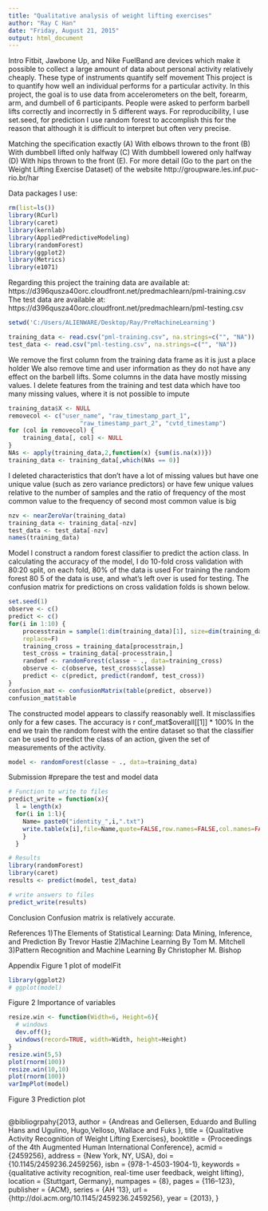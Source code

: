 ```yaml
---
title: "Qualitative analysis of weight lifting exercises"
author: "Ray C Han"
date: "Friday, August 21, 2015"
output: html_document
---
```

Intro
Fitbit, Jawbone Up, and Nike FuelBand are devices which make it possible to collect a large amount of data about personal activity relatively cheaply. These type of instruments quantify self movement
This project is to quantify how well an individual performs for a particular activity. In this project, the goal is to use data from accelerometers on the belt, forearm, arm, and dumbell of 6 participants. People were asked to perform barbell lifts correctly and incorrectly in 5 different ways. For reproducibility, I use set.seed, for prediction I use random forest to accomplish this for the reason that although it is difficult to interpret but often very precise.

Matching the specification exactly (A)
With elbows thrown to the front (B)
With dumbbell lifted only halfway (C)
With dumbbell lowered only halfway (D)
With hips thrown to the front (E).
For more detail (Go to the part on the Weight Lifting Exercise Dataset) of the website
http://groupware.les.inf.puc-rio.br/har 


Data
packages I use:
```r
rm(list=ls())
library(RCurl)
library(caret)
library(kernlab)
library(AppliedPredictiveModeling)
library(randomForest)
library(ggplot2)
library(Metrics)
library(e1071)
```

Regarding this project the training data are available at: https://d396qusza40orc.cloudfront.net/predmachlearn/pml-training.csv
The test data are available at: https://d396qusza40orc.cloudfront.net/predmachlearn/pml-testing.csv
```r
setwd('C:/Users/ALIENWARE/Desktop/Ray/PreMachineLearning')

training_data <- read.csv("pml-training.csv", na.strings=c("", "NA"))
test_data <- read.csv("pml-testing.csv", na.strings=c("", "NA"))

```
We remove the first column from the training data frame as it is just a place holder We also remove time and user information as they do not have any effect on the barbell lifts. Some columns in the data have mostly missing values. I delete features from the training and test data which have too many missing values, where it is not possible to impute

```r
training_data$X <- NULL
removecol <- c("user_name", "raw_timestamp_part_1",
                    "raw_timestamp_part_2", "cvtd_timestamp")
for (col in removecol) {
    training_data[, col] <- NULL
}
NAs <- apply(training_data,2,function(x) {sum(is.na(x))})
training_data <- training_data[,which(NAs == 0)]
```
I deleted characteristics that don't have  a lot of  missing values but have one unique value (such as  zero variance predictors) or have few unique values relative to the number of samples and the ratio of frequency of the most common value to the frequency of second most common value is big
```r
nzv <- nearZeroVar(training_data)
training_data <- training_data[-nzv]
test_data <- test_data[-nzv]
names(training_data)
```

Model
I construct a random forest classifier to predict the action class. In calculating the accuracy of the model, I do 10-fold cross validation with 80:20 split, on each fold, 80% of the data is used For training the random forest 80 5 of the data is use, and what's left over is used for testing. 
The confusion matrix for predictions on cross validation folds is shown below.

```r
set.seed(1)
observe <- c()
predict <- c()
for(i in 1:10) {
    processtrain = sample(1:dim(training_data)[1], size=dim(training_data)[1] * 0.8,
    replace=F)
    training_cross = training_data[processtrain,]
    test_cross = training_data[-processtrain,]
    randomf <- randomForest(classe ~ ., data=training_cross)
    observe <- c(observe, test_cross$classe)
    predict <- c(predict, predict(randomf, test_cross))
}
confusion_mat <- confusionMatrix(table(predict, observe))
confusion_mat$table
```
The constructed model appears to classify reasonably well.  It misclassifies only for a few cases. The accuracy is r conf_mat$overall[[1]] * 100%  In the end we train the random forest with the entire dataset so that the classifier can be used to predict the class of an action, given the set of  measurements of the activity.
```r
model <- randomForest(classe ~ ., data=training_data)
```
Submission
#prepare the test and model data

```r
# Function to write to files
predict_write = function(x){
  l = length(x)
  for(i in 1:l){
    Name= paste0("identity_",i,".txt")
    write.table(x[i],file=Name,quote=FALSE,row.names=FALSE,col.names=FALSE)
    }
  }

# Results
library(randomForest)
library(caret)
results <- predict(model, test_data)

# write answers to files
predict_write(results)
```

Conclusion
Confusion matrix is relatively accurate.

References
1)The Elements of Statistical Learning: Data Mining, Inference, and Prediction
By Trevor Hastie
2)Machine Learning
By Tom M. Mitchell
3)Pattern Recognition and Machine Learning
By Christopher M. Bishop

Appendix
Figure 1 plot of modelFit
```r
library(ggplot2)
# ggplot(model)
```
Figure 2 Importance of variables
```r
resize.win <- function(Width=6, Height=6){
  # windows
  dev.off(); 
  windows(record=TRUE, width=Width, height=Height)
}
resize.win(5,5)
plot(rnorm(100))
resize.win(10,10)
plot(rnorm(100))
varImpPlot(model)
```
Figure 3 Prediction plot
```r

```


@bibliogrpahy{2013,
 author = {Andreas and Gellersen, Eduardo and Bulling Hans and Ugulino,
 Hugo,Velloso, Wallace and Fuks },
 title = {Qualitative Activity Recognition of Weight Lifting Exercises},
 booktitle = {Proceedings of the 4th Augmented Human International Conference},
 acmid = {2459256},
 address = {New York, NY, USA},
 doi = {10.1145/2459236.2459256},
 isbn = {978-1-4503-1904-1},
 keywords = {qualitative activity recognition, real-time user feedback, weight 
 lifting},
 location = {Stuttgart, Germany},
 numpages = {8},
 pages = {116--123},
 publisher = {ACM},
 series = {AH '13},
 url = {http://doi.acm.org/10.1145/2459236.2459256},
 year = {2013},
}

